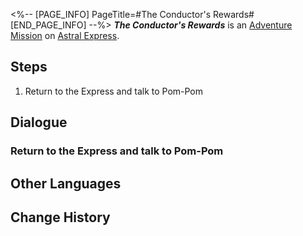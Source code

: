 <%-- [PAGE_INFO]
PageTitle=#The Conductor's Rewards#
[END_PAGE_INFO] --%>
{{Stub|Dialogue.}}
{{Mission Infobox
|id            = 4050005
|title         = 
|image         = <!--Mission The Conductor's Rewards.png-->
|type          = Adventure
|event_name    = 
|chapter       = 
|requirements  = 
* [[Trailblaze Mission]] ''[[Travelers on a Winter Night]]'' completed
* Reach [[Trailblaze Level]] 12
|summary       = <!--official mission summary from Fate's Atlas-->
|characters    = Trailblazer
|startLocation = [[Astral Express]] - [[Parlor Car]]
|world         = Astral Express
|area          = Parlor Car
|prev          = 
|next          = 
|rewards       = Stellar Jade*10; Adventure Log*2; Sparse Aether*3; Credit*15,000
}}
'''''The Conductor's Rewards''''' is an [[Adventure Mission]] on [[Astral Express]].

==Steps==
# Return to the Express and talk to Pom-Pom

<!--
==Gameplay Notes==

--><!--
==Trial Character==

-->
==Dialogue==
{{Stub Dialogue}}
{{Dialogue Start}}
:{{tx}}
{{Dialogue End}}

===Return to the Express and talk to Pom-Pom===
{{Mission Description|type=adventure|location=Parlor Car|update|Pom-Pom seems to have something to give you, go back and have a look.}}
{{Dialogue Start}}
:{{tx}}
{{Dialogue End}}

==Other Languages==
{{Other Languages
|en   = The Conductor's Rewards
|zhs  = 列车长的馈赠
|zht  = 列車長的饋贈
|ja   = 車掌からの贈り物
|ko   = 차장님의 선물
|es   = Regalos del revisor
|fr   = Les récompenses du conducteur
|ru   = Награды проводника
|th   = ของขวัญจากกัปตันรถไฟ
|vi   = Quà Tặng Của Tàu Trưởng
|de   = Die Belohnungen des Schaffners
|id   = Hadiah Kondektur
|pt   = Recompensas do Condutor
}}

==Change History==
{{Change History|1.0}}
